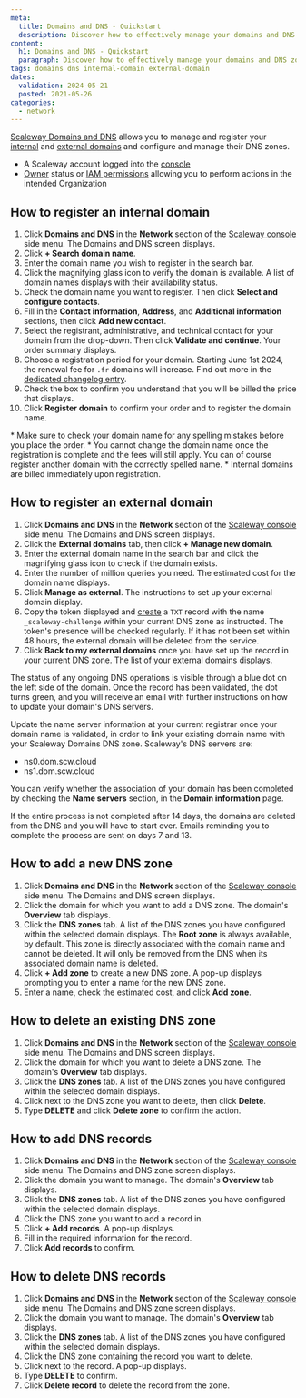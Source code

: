 ```yaml
---
meta:
  title: Domains and DNS - Quickstart
  description: Discover how to effectively manage your domains and DNS zones using Scaleway's intuitive platform. From registering both internal and external domains to configuring DNS zones and adding DNS records, streamline your network management tasks.
content:
  h1: Domains and DNS - Quickstart
  paragraph: Discover how to effectively manage your domains and DNS zones using Scaleway's intuitive platform. From registering both internal and external domains to configuring DNS zones and adding DNS records, streamline your network management tasks.
tags: domains dns internal-domain external-domain
dates:
  validation: 2024-05-21
  posted: 2021-05-26
categories:
  - network
---
```


[Scaleway Domains and DNS](https://www.scaleway.com/en/domains-and-dns/) allows you to manage and register your [internal](/network/domains-and-dns/concepts/#internal-domain) and [external domains](/network/domains-and-dns/concepts/#external-domain) and configure and manage their DNS zones.

<Macro id="requirements" />

- A Scaleway account logged into the [console](https://console.scaleway.com)
- [Owner](/identity-and-access-management/iam/concepts/#owner) status or [IAM permissions](/identity-and-access-management/iam/concepts/#permission) allowing you to perform actions in the intended Organization

## How to register an internal domain

1. Click **Domains and DNS** in the **Network** section of the [Scaleway console](https://console.scaleway.com) side menu. The Domains and DNS screen displays.
2. Click **+ Search domain name**.
3. Enter the domain name you wish to register in the search bar.
4. Click the magnifying glass icon to verify the domain is available. A list of domain names displays with their availability status.
5. Check the domain name you want to register. Then click **Select and configure contacts**.
6. Fill in the **Contact information**, **Address**, and **Additional information** sections, then click **Add new contact**.
7. Select the registrant, administrative, and technical contact for your domain from the drop-down. Then click **Validate and continue**. Your order summary displays.
8. Choose a registration period for your domain.
    <Message type="note">
      Starting June 1st 2024, the renewal fee for `.fr` domains will increase. Find out more in the [dedicated changelog entry](/changelog/#increase-in-the-cost-of-the-fr-extension-renewal).
    </Message>
9. Check the box to confirm you understand that you will be billed the price that displays.
10. Click **Register domain** to confirm your order and to register the domain name.

<Message type="important">
  * Make sure to check your domain name for any spelling mistakes before you place the order.
  * You cannot change the domain name once the registration is complete and the fees will still apply. You can of course register another domain with the correctly spelled name.
  * Internal domains are billed immediately upon registration.
</Message>

## How to register an external domain

1. Click **Domains and DNS** in the **Network** section of the [Scaleway console](https://console.scaleway.com) side menu. The Domains and DNS screen displays.
2. Click the **External domains** tab, then click **+ Manage new domain**.
3. Enter the external domain name in the search bar and click the magnifying glass icon to check if the domain exists.
4. Enter the number of million queries you need. The estimated cost for the domain name displays.
5. Click **Manage as external**. The instructions to set up your external domain display.
6. Copy the token displayed and [create](/network/domains-and-dns/how-to/manage-dns-records/#how-to-add-dns-records) a `TXT` record with the name `_scaleway-challenge` within your current DNS zone as instructed.
    <Message type="important">
      The token's presence will be checked regularly. If it has not been set within 48 hours, the external domain will be deleted from the service.
    </Message>
7. Click **Back to my external domains** once you have set up the record in your current DNS zone. The list of your external domains displays.

The status of any ongoing DNS operations is visible through a blue dot on the left side of the domain.
Once the record has been validated, the dot turns green, and you will receive an email with further instructions on how to update your domain's DNS servers.

Update the name server information at your current registrar once your domain name is validated, in order to link your existing domain name with your Scaleway Domains DNS zone.
<Message type="note">
  Scaleway's DNS servers are:
  * ns0.dom.scw.cloud
  * ns1.dom.scw.cloud
</Message>

You can verify whether the association of your domain has been completed by checking the **Name servers** section, in the **Domain information** page.

<Message type="important">
  If the entire process is not completed after 14 days, the domains are deleted from the DNS and you will have to start over. Emails reminding you to complete the process are sent on days 7 and 13.
</Message>


## How to add a new DNS zone

1. Click **Domains and DNS** in the **Network** section of the [Scaleway console](https://console.scaleway.com) side menu. The Domains and DNS screen displays.
2. Click the domain for which you want to add a DNS zone. The domain's **Overview** tab displays.
3. Click the **DNS zones** tab. A list of the DNS zones you have configured within the selected domain displays.
    <Message type="note">
      The **Root zone** is always available, by default. This zone is directly associated with the domain name and cannot be deleted. It will only be removed from the DNS when its associated domain name is deleted.
    </Message>
4. Click **+ Add zone** to create a new DNS zone. A pop-up displays prompting you to enter a name for the new DNS zone.
5. Enter a name, check the estimated cost, and click **Add zone**.

## How to delete an existing DNS zone

1. Click **Domains and DNS** in the **Network** section of the [Scaleway console](https://console.scaleway.com) side menu. The Domains and DNS screen displays.
2. Click the domain for which you want to delete a DNS zone. The domain's **Overview** tab displays.
3. Click the **DNS zones** tab. A list of the DNS zones you have configured within the selected domain displays.
4. Click <Icon name="more" /> next to the DNS zone you want to delete, then click **Delete**.
5. Type **DELETE** and click **Delete zone** to confirm the action.


## How to add DNS records

1. Click **Domains and DNS** in the **Network** section of the [Scaleway console](https://console.scaleway.com) side menu. The Domains and DNS zone screen displays.
2. Click the domain you want to manage. The domain's **Overview** tab displays.
3. Click the **DNS zones** tab. A list of the DNS zones you have configured within the selected domain displays.
4. Click the DNS zone you want to add a record in.
5. Click **+ Add records**. A pop-up displays.
6. Fill in the required information for the record.
7. Click **Add records** to confirm.

## How to delete DNS records

1. Click **Domains and DNS** in the **Network** section of the [Scaleway console](https://console.scaleway.com) side menu. The Domains and DNS zone screen displays.
2. Click the domain you want to manage. The domain's **Overview** tab displays.
3. Click the **DNS zones** tab. A list of the DNS zones you have configured within the selected domain displays.
4. Click the DNS zone containing the record you want to delete.
5. Click <Icon name="delete" /> next to the record. A pop-up displays.
6. Type **DELETE** to confirm.
7. Click **Delete record** to delete the record from the zone.